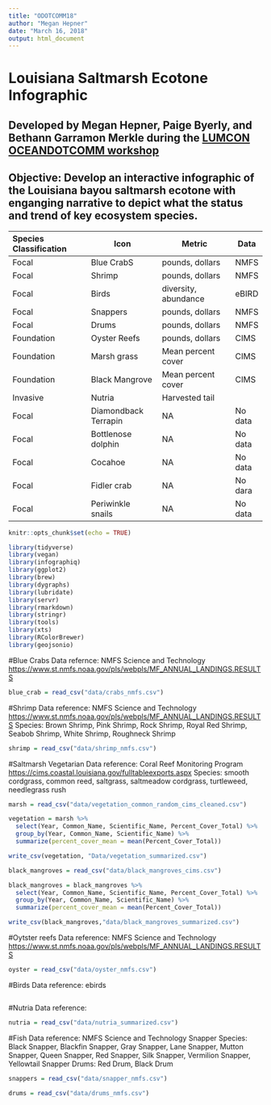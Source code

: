 ```yaml
---
title: "ODOTCOMM18"
author: "Megan Hepner"
date: "March 16, 2018"
output: html_document
---
```


# Louisiana Saltmarsh Ecotone Infographic 

## Developed by Megan Hepner, Paige Byerly, and Bethann Garramon Merkle during the [LUMCON OCEANDOTCOMM workshop](https://lumcon.edu/oceandotcomm/) 

## Objective: Develop an interactive infographic of the Louisiana bayou saltmarsh ecotone with enganging narrative to depict what the status and trend of key ecosystem species. 

| Species Classification | Icon                 | Metric                | Data    |
|:-----------------------|----------------------|-----------------------|-------- |
| Focal                  | Blue CrabS           | pounds, dollars       | NMFS    |
| Focal                  | Shrimp               | pounds, dollars       | NMFS    |
| Focal                  | Birds                | diversity, abundance  | eBIRD   |
| Focal                  | Snappers             | pounds, dollars       | NMFS    |
| Focal                  | Drums                | pounds, dollars       | NMFS    |
| Foundation             | Oyster Reefs         | pounds, dollars       | CIMS    |
| Foundation             | Marsh grass          | Mean percent cover    | CIMS    |
| Foundation             | Black Mangrove       | Mean percent cover    | CIMS    |
| Invasive               | Nutria               | Harvested tail        |         |
| Focal                  | Diamondback Terrapin | NA                    | No data |
| Focal                  | Bottlenose dolphin   | NA                    | No data |
| Focal                  | Cocahoe              | NA                    | No data |
| Focal                  | Fidler crab          | NA                    | No dara |
| Focal                  | Periwinkle snails    | NA                    | No data | 

```r
knitr::opts_chunk$set(echo = TRUE)

library(tidyverse)
library(vegan)
library(infographiq)
library(ggplot2)
library(brew)
library(dygraphs)
library(lubridate)
library(servr)
library(rmarkdown)
library(stringr)
library(tools)
library(xts)
library(RColorBrewer)
library(geojsonio)

```

#Blue Crabs 
Data refernce: NMFS Science and Technology <https://www.st.nmfs.noaa.gov/pls/webpls/MF_ANNUAL_LANDINGS.RESULTS> 
```r
blue_crab = read_csv("data/crabs_nmfs.csv") 
```

#Shrimp 
Data reference: NMFS Science and Technology <https://www.st.nmfs.noaa.gov/pls/webpls/MF_ANNUAL_LANDINGS.RESULTS>
Species: Brown Shrimp, Pink Shrimp, Rock Shrimp, Royal Red Shrimp, Seabob Shrimp, White Shrimp, Roughneck Shrimp

```r
shrimp = read_csv("data/shrimp_nmfs.csv") 
```

#Saltmarsh Vegetarian 
Data reference: Coral Reef Monitoring Program  <https://cims.coastal.louisiana.gov/fulltableexports.aspx> 
Species: smooth cordgrass, common reed, saltgrass, saltmeadow cordgrass, turtleweed, needlegrass rush
```r

marsh = read_csv("data/vegetation_common_random_cims_cleaned.csv")

vegetation = marsh %>%
  select(Year, Common_Name, Scientific_Name, Percent_Cover_Total) %>%
  group_by(Year, Common_Name, Scientific_Name) %>%
  summarize(percent_cover_mean = mean(Percent_Cover_Total))

write_csv(vegetation, "Data/vegetation_summarized.csv")

black_mangroves = read_csv("data/black_mangroves_cims.csv")

black_mangroves = black_mangroves %>%
  select(Year, Common_Name, Scientific_Name, Percent_Cover_Total) %>%
  group_by(Year, Common_Name, Scientific_Name) %>%
  summarize(percent_cover_mean = mean(Percent_Cover_Total))

write_csv(black_mangroves,"data/black_mangroves_summarized.csv")

```

#Oytster reefs 
Data reference: NMFS Science and Technology <https://www.st.nmfs.noaa.gov/pls/webpls/MF_ANNUAL_LANDINGS.RESULTS>
```r
oyster = read_csv("data/oyster_nmfs.csv")
```

#Birds
Data reference: ebirds 
```r

```

#Nutria 
Data reference:
```r
nutria = read_csv("data/nutria_summarized.csv")
```

#Fish
Data reference: NMFS Science and Technology
Snapper Species: Black Snapper, Blackfin Snapper, Gray Snapper, Lane Snapper, Mutton Snapper, Queen Snapper, Red Snapper, Silk Snapper, Vermilion Snapper, Yellowtail Snapper
Drums: Red Drum, Black Drum 
```r
snappers = read_csv("data/snapper_nmfs.csv")

drums = read_csv("data/drums_nmfs.csv")
```
